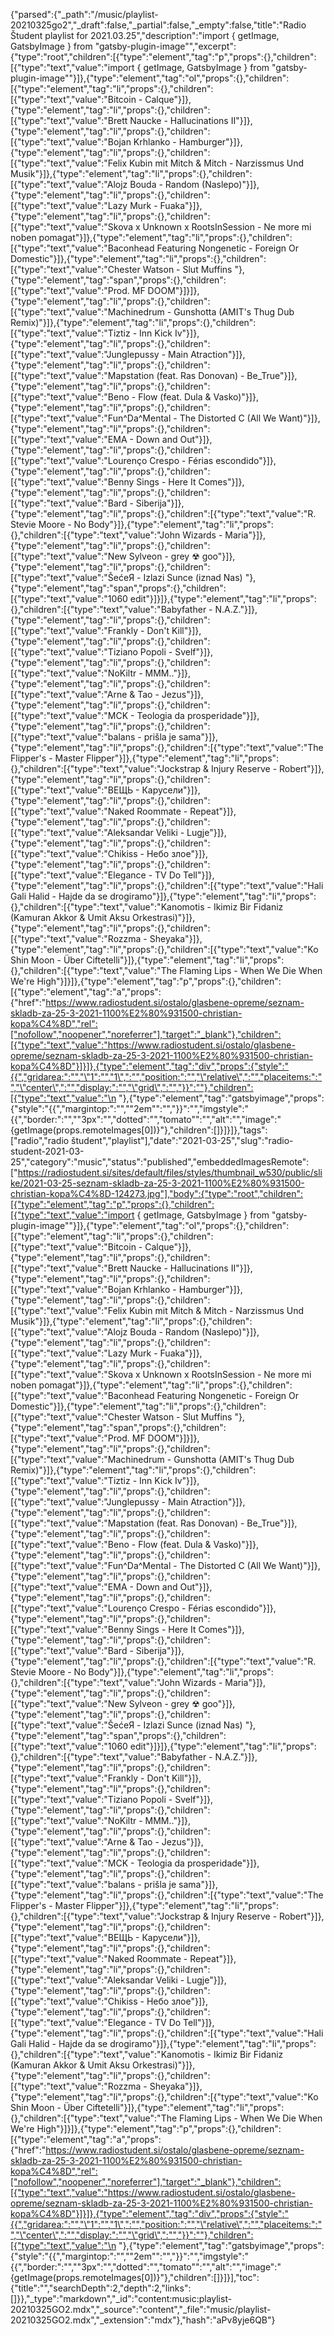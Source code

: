 {"parsed":{"_path":"/music/playlist-20210325go2","_draft":false,"_partial":false,"_empty":false,"title":"Radio Študent playlist for 2021.03.25","description":"import { getImage, GatsbyImage } from \"gatsby-plugin-image\"","excerpt":{"type":"root","children":[{"type":"element","tag":"p","props":{},"children":[{"type":"text","value":"import { getImage, GatsbyImage } from \"gatsby-plugin-image\""}]},{"type":"element","tag":"ol","props":{},"children":[{"type":"element","tag":"li","props":{},"children":[{"type":"text","value":"Bitcoin - Calque"}]},{"type":"element","tag":"li","props":{},"children":[{"type":"text","value":"Brett Naucke - Hallucinations II"}]},{"type":"element","tag":"li","props":{},"children":[{"type":"text","value":"Bojan Krhlanko - Hamburger"}]},{"type":"element","tag":"li","props":{},"children":[{"type":"text","value":"Felix Kubin mit Mitch & Mitch - Narzissmus Und Musik"}]},{"type":"element","tag":"li","props":{},"children":[{"type":"text","value":"Alojz Bouda - Random (Naslepo)"}]},{"type":"element","tag":"li","props":{},"children":[{"type":"text","value":"Lazy Murk - Fuaka"}]},{"type":"element","tag":"li","props":{},"children":[{"type":"text","value":"Skova x Unknown x RootsInSession - Ne more mi noben pomagat"}]},{"type":"element","tag":"li","props":{},"children":[{"type":"text","value":"Baconhead Featuring Nongenetic - Foreign Or Domestic"}]},{"type":"element","tag":"li","props":{},"children":[{"type":"text","value":"Chester Watson - Slut Muffins "},{"type":"element","tag":"span","props":{},"children":[{"type":"text","value":"Prod. MF DOOM"}]}]},{"type":"element","tag":"li","props":{},"children":[{"type":"text","value":"Machinedrum - Gunshotta (AMIT's Thug Dub Remix)"}]},{"type":"element","tag":"li","props":{},"children":[{"type":"text","value":"Tiztiz - Inn Kick Iv"}]},{"type":"element","tag":"li","props":{},"children":[{"type":"text","value":"Junglepussy - Main Atraction"}]},{"type":"element","tag":"li","props":{},"children":[{"type":"text","value":"Mapstation (feat. Ras Donovan) - Be_True"}]},{"type":"element","tag":"li","props":{},"children":[{"type":"text","value":"Beno - Flow (feat. Dula & Vasko)"}]},{"type":"element","tag":"li","props":{},"children":[{"type":"text","value":"Fun^Da^Mental - The Distorted C (All We Want)"}]},{"type":"element","tag":"li","props":{},"children":[{"type":"text","value":"EMA - Down and Out"}]},{"type":"element","tag":"li","props":{},"children":[{"type":"text","value":"Lourenço Crespo - Férias escondido"}]},{"type":"element","tag":"li","props":{},"children":[{"type":"text","value":"Benny Sings - Here It Comes"}]},{"type":"element","tag":"li","props":{},"children":[{"type":"text","value":"Bard - Siberija"}]},{"type":"element","tag":"li","props":{},"children":[{"type":"text","value":"R. Stevie Moore - No Body"}]},{"type":"element","tag":"li","props":{},"children":[{"type":"text","value":"John Wizards - Maria"}]},{"type":"element","tag":"li","props":{},"children":[{"type":"text","value":"New Sylveon - grey ☢ goo"}]},{"type":"element","tag":"li","props":{},"children":[{"type":"text","value":"ŠećeЯ - Izlazi Sunce (iznad Nas) "},{"type":"element","tag":"span","props":{},"children":[{"type":"text","value":"1060 edit"}]}]},{"type":"element","tag":"li","props":{},"children":[{"type":"text","value":"Babyfather - N.A.Z."}]},{"type":"element","tag":"li","props":{},"children":[{"type":"text","value":"Frankly - Don't Kill"}]},{"type":"element","tag":"li","props":{},"children":[{"type":"text","value":"Tiziano Popoli - Svelf"}]},{"type":"element","tag":"li","props":{},"children":[{"type":"text","value":"NoKiltr - MMM.."}]},{"type":"element","tag":"li","props":{},"children":[{"type":"text","value":"Arne & Tao - Jezus"}]},{"type":"element","tag":"li","props":{},"children":[{"type":"text","value":"MCK - Teologia da prosperidade"}]},{"type":"element","tag":"li","props":{},"children":[{"type":"text","value":"balans - prišla je sama"}]},{"type":"element","tag":"li","props":{},"children":[{"type":"text","value":"The Flipper's - Master Flipper"}]},{"type":"element","tag":"li","props":{},"children":[{"type":"text","value":"Jockstrap & Injury Reserve - Robert"}]},{"type":"element","tag":"li","props":{},"children":[{"type":"text","value":"ВЕЩЬ - Карусели"}]},{"type":"element","tag":"li","props":{},"children":[{"type":"text","value":"Naked Roommate - Repeat"}]},{"type":"element","tag":"li","props":{},"children":[{"type":"text","value":"Aleksandar Veliki - Lugje"}]},{"type":"element","tag":"li","props":{},"children":[{"type":"text","value":"Chikiss - Небо злое"}]},{"type":"element","tag":"li","props":{},"children":[{"type":"text","value":"Elegance - TV Do Tell"}]},{"type":"element","tag":"li","props":{},"children":[{"type":"text","value":"Hali Gali Halid - Hajde da se drogiramo"}]},{"type":"element","tag":"li","props":{},"children":[{"type":"text","value":"Kanomotis - Ikimiz Bir Fidaniz (Kamuran Akkor & Umit Aksu Orkestrasi)"}]},{"type":"element","tag":"li","props":{},"children":[{"type":"text","value":"Rozzma - Sheyaka"}]},{"type":"element","tag":"li","props":{},"children":[{"type":"text","value":"Ko Shin Moon - Über Ciftetelli"}]},{"type":"element","tag":"li","props":{},"children":[{"type":"text","value":"The Flaming Lips - When We Die When We're High"}]}]},{"type":"element","tag":"p","props":{},"children":[{"type":"element","tag":"a","props":{"href":"https://www.radiostudent.si/ostalo/glasbene-opreme/seznam-skladb-za-25-3-2021-1100%E2%80%931500-christian-kopa%C4%8D","rel":["nofollow","noopener","noreferrer"],"target":"_blank"},"children":[{"type":"text","value":"https://www.radiostudent.si/ostalo/glasbene-opreme/seznam-skladb-za-25-3-2021-1100%E2%80%931500-christian-kopa%C4%8D"}]}]},{"type":"element","tag":"div","props":{"style":"{{","gridarea:":"","\"1":"","1\",":"","position:":"","\"relative\",":"","placeitems:":"","\"center\",":"","display:":"","\"grid\",":"","}}":""},"children":[{"type":"text","value":"\n  "},{"type":"element","tag":"gatsbyimage","props":{"style":"{{","margintop:":"","\"2em\"":"","}}":"","imgstyle":"{{","border:":"","\"3px":"","dotted":"","tomato\"":"","alt":"","image":"{getImage(props.remoteImages[0])}"},"children":[]}]}]},"tags":["radio","radio študent","playlist"],"date":"2021-03-25","slug":"radio-student-2021-03-25","category":"music","status":"published","embeddedImagesRemote":["https://radiostudent.si/sites/default/files/styles/thumbnail_w530/public/slike/2021-03-25-seznam-skladb-za-25-3-2021-1100%E2%80%931500-christian-kopa%C4%8D-124273.jpg"],"body":{"type":"root","children":[{"type":"element","tag":"p","props":{},"children":[{"type":"text","value":"import { getImage, GatsbyImage } from \"gatsby-plugin-image\""}]},{"type":"element","tag":"ol","props":{},"children":[{"type":"element","tag":"li","props":{},"children":[{"type":"text","value":"Bitcoin - Calque"}]},{"type":"element","tag":"li","props":{},"children":[{"type":"text","value":"Brett Naucke - Hallucinations II"}]},{"type":"element","tag":"li","props":{},"children":[{"type":"text","value":"Bojan Krhlanko - Hamburger"}]},{"type":"element","tag":"li","props":{},"children":[{"type":"text","value":"Felix Kubin mit Mitch & Mitch - Narzissmus Und Musik"}]},{"type":"element","tag":"li","props":{},"children":[{"type":"text","value":"Alojz Bouda - Random (Naslepo)"}]},{"type":"element","tag":"li","props":{},"children":[{"type":"text","value":"Lazy Murk - Fuaka"}]},{"type":"element","tag":"li","props":{},"children":[{"type":"text","value":"Skova x Unknown x RootsInSession - Ne more mi noben pomagat"}]},{"type":"element","tag":"li","props":{},"children":[{"type":"text","value":"Baconhead Featuring Nongenetic - Foreign Or Domestic"}]},{"type":"element","tag":"li","props":{},"children":[{"type":"text","value":"Chester Watson - Slut Muffins "},{"type":"element","tag":"span","props":{},"children":[{"type":"text","value":"Prod. MF DOOM"}]}]},{"type":"element","tag":"li","props":{},"children":[{"type":"text","value":"Machinedrum - Gunshotta (AMIT's Thug Dub Remix)"}]},{"type":"element","tag":"li","props":{},"children":[{"type":"text","value":"Tiztiz - Inn Kick Iv"}]},{"type":"element","tag":"li","props":{},"children":[{"type":"text","value":"Junglepussy - Main Atraction"}]},{"type":"element","tag":"li","props":{},"children":[{"type":"text","value":"Mapstation (feat. Ras Donovan) - Be_True"}]},{"type":"element","tag":"li","props":{},"children":[{"type":"text","value":"Beno - Flow (feat. Dula & Vasko)"}]},{"type":"element","tag":"li","props":{},"children":[{"type":"text","value":"Fun^Da^Mental - The Distorted C (All We Want)"}]},{"type":"element","tag":"li","props":{},"children":[{"type":"text","value":"EMA - Down and Out"}]},{"type":"element","tag":"li","props":{},"children":[{"type":"text","value":"Lourenço Crespo - Férias escondido"}]},{"type":"element","tag":"li","props":{},"children":[{"type":"text","value":"Benny Sings - Here It Comes"}]},{"type":"element","tag":"li","props":{},"children":[{"type":"text","value":"Bard - Siberija"}]},{"type":"element","tag":"li","props":{},"children":[{"type":"text","value":"R. Stevie Moore - No Body"}]},{"type":"element","tag":"li","props":{},"children":[{"type":"text","value":"John Wizards - Maria"}]},{"type":"element","tag":"li","props":{},"children":[{"type":"text","value":"New Sylveon - grey ☢ goo"}]},{"type":"element","tag":"li","props":{},"children":[{"type":"text","value":"ŠećeЯ - Izlazi Sunce (iznad Nas) "},{"type":"element","tag":"span","props":{},"children":[{"type":"text","value":"1060 edit"}]}]},{"type":"element","tag":"li","props":{},"children":[{"type":"text","value":"Babyfather - N.A.Z."}]},{"type":"element","tag":"li","props":{},"children":[{"type":"text","value":"Frankly - Don't Kill"}]},{"type":"element","tag":"li","props":{},"children":[{"type":"text","value":"Tiziano Popoli - Svelf"}]},{"type":"element","tag":"li","props":{},"children":[{"type":"text","value":"NoKiltr - MMM.."}]},{"type":"element","tag":"li","props":{},"children":[{"type":"text","value":"Arne & Tao - Jezus"}]},{"type":"element","tag":"li","props":{},"children":[{"type":"text","value":"MCK - Teologia da prosperidade"}]},{"type":"element","tag":"li","props":{},"children":[{"type":"text","value":"balans - prišla je sama"}]},{"type":"element","tag":"li","props":{},"children":[{"type":"text","value":"The Flipper's - Master Flipper"}]},{"type":"element","tag":"li","props":{},"children":[{"type":"text","value":"Jockstrap & Injury Reserve - Robert"}]},{"type":"element","tag":"li","props":{},"children":[{"type":"text","value":"ВЕЩЬ - Карусели"}]},{"type":"element","tag":"li","props":{},"children":[{"type":"text","value":"Naked Roommate - Repeat"}]},{"type":"element","tag":"li","props":{},"children":[{"type":"text","value":"Aleksandar Veliki - Lugje"}]},{"type":"element","tag":"li","props":{},"children":[{"type":"text","value":"Chikiss - Небо злое"}]},{"type":"element","tag":"li","props":{},"children":[{"type":"text","value":"Elegance - TV Do Tell"}]},{"type":"element","tag":"li","props":{},"children":[{"type":"text","value":"Hali Gali Halid - Hajde da se drogiramo"}]},{"type":"element","tag":"li","props":{},"children":[{"type":"text","value":"Kanomotis - Ikimiz Bir Fidaniz (Kamuran Akkor & Umit Aksu Orkestrasi)"}]},{"type":"element","tag":"li","props":{},"children":[{"type":"text","value":"Rozzma - Sheyaka"}]},{"type":"element","tag":"li","props":{},"children":[{"type":"text","value":"Ko Shin Moon - Über Ciftetelli"}]},{"type":"element","tag":"li","props":{},"children":[{"type":"text","value":"The Flaming Lips - When We Die When We're High"}]}]},{"type":"element","tag":"p","props":{},"children":[{"type":"element","tag":"a","props":{"href":"https://www.radiostudent.si/ostalo/glasbene-opreme/seznam-skladb-za-25-3-2021-1100%E2%80%931500-christian-kopa%C4%8D","rel":["nofollow","noopener","noreferrer"],"target":"_blank"},"children":[{"type":"text","value":"https://www.radiostudent.si/ostalo/glasbene-opreme/seznam-skladb-za-25-3-2021-1100%E2%80%931500-christian-kopa%C4%8D"}]}]},{"type":"element","tag":"div","props":{"style":"{{","gridarea:":"","\"1":"","1\",":"","position:":"","\"relative\",":"","placeitems:":"","\"center\",":"","display:":"","\"grid\",":"","}}":""},"children":[{"type":"text","value":"\n  "},{"type":"element","tag":"gatsbyimage","props":{"style":"{{","margintop:":"","\"2em\"":"","}}":"","imgstyle":"{{","border:":"","\"3px":"","dotted":"","tomato\"":"","alt":"","image":"{getImage(props.remoteImages[0])}"},"children":[]}]}],"toc":{"title":"","searchDepth":2,"depth":2,"links":[]}},"_type":"markdown","_id":"content:music:playlist-20210325GO2.mdx","_source":"content","_file":"music/playlist-20210325GO2.mdx","_extension":"mdx"},"hash":"aPv8yje6QB"}
